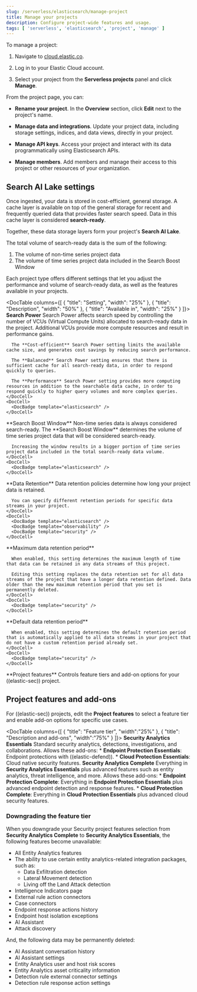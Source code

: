 ```yaml
---
slug: /serverless/elasticsearch/manage-project
title: Manage your projects
description: Configure project-wide features and usage.
tags: [ 'serverless', 'elasticsearch', 'project', 'manage' ]
---
```


<DocBadge template="technical preview" />
To manage a project:

1. Navigate to [cloud.elastic.co](https://cloud.elastic.co/).

2. Log in to your Elastic Cloud account.

3. Select your project from the **Serverless projects** panel and click **Manage**.

From the project page, you can:

- **Rename your project**. In the **Overview** section, click **Edit** next to the project's name.

- **Manage data and integrations**. Update your project data, including storage settings, indices, and data views, directly in your project.

- **Manage API keys**. Access your project and interact with its data programmatically using Elasticsearch APIs.

- **Manage members**. Add members and manage their access to this project or other resources of your organization.

## Search AI Lake settings

Once ingested, your data is stored in cost-efficient, general storage. A cache layer is available on top of the general storage for recent and frequently queried data that provides faster search speed. Data in this cache layer is considered **search-ready**. 

Together, these data storage layers form your project's **Search AI Lake**.

The total volume of search-ready data is the sum of the following:
1. The volume of non-time series project data
2. The volume of time series project data included in the Search Boost Window

Each project type offers different settings that let you adjust the performance and volume of search-ready data, as well as the features available in your projects.

<DocTable columns={[
  {
    "title": "Setting",
    "width": "25%"
  },
  {
    "title": "Description",
    "width": "50%"
  },
  {
    "title": "Available in",
    "width": "25%"
  }
]}>
  <DocRow>
    <DocCell>
      **Search Power**
    </DocCell>
    <DocCell>
      Search Power affects search speed by controlling the number of VCUs (Virtual Compute Units) allocated to search-ready data in the project. Additional VCUs provide more compute resources and result in performance gains. 

      The **Cost-efficient** Search Power setting limits the available cache size, and generates cost savings by reducing search performance.

      The **Balanced** Search Power setting ensures that there is sufficient cache for all search-ready data, in order to respond quickly to queries.

      The **Performance** Search Power setting provides more computing resources in addition to the searchable data cache, in order to respond quickly to higher query volumes and more complex queries. 
    </DocCell>
    <DocCell>
      <DocBadge template="elasticsearch" />
    </DocCell>
  </DocRow>
  <DocRow>
    <DocCell>
      **Search Boost Window**
    </DocCell>
    <DocCell>
      Non-time series data is always considered search-ready. The **Search Boost Window** determines the volume of time series project data that will be considered search-ready. 

      Increasing the window results in a bigger portion of time series project data included in the total search-ready data volume.
    </DocCell>
    <DocCell>
      <DocBadge template="elasticsearch" />
    </DocCell>
  </DocRow>
  <DocRow>
    <DocCell>
      **Data Retention**
    </DocCell>
    <DocCell>
      Data retention policies determine how long your project data is retained.

      You can specify different retention periods for specific data streams in your project.
    </DocCell>
    <DocCell>
      <DocBadge template="elasticsearch" />
      <DocBadge template="observability" />
      <DocBadge template="security" />
    </DocCell>
  </DocRow>
  <DocRow>
    <DocCell/>
    <DocCell>
      **Maximum data retention period**

      When enabled, this setting determines the maximum length of time that data can be retained in any data streams of this project.

      Editing this setting replaces the data retention set for all data streams of the project that have a longer data retention defined. Data older than the new maximum retention period that you set is permanently deleted.
    </DocCell>
    <DocCell>
      <DocBadge template="security" />
    </DocCell>
  </DocRow>
  <DocRow>
    <DocCell/>
    <DocCell>
      **Default data retention period**

      When enabled, this setting determines the default retention period that is automatically applied to all data streams in your project that do not have a custom retention period already set.
    </DocCell>
    <DocCell>
      <DocBadge template="security" />
    </DocCell>
  </DocRow>
  <DocRow>
    <DocCell>
      **Project features**
    </DocCell>
    <DocCell>
      Controls <DocLink slug="/serverless/elasticsearch/manage-project" section="project-features-add-ons">feature tiers and add-on options</DocLink> for your ((elastic-sec)) project.
    </DocCell>
    <DocCell>
      <DocBadge template="security" />
    </DocCell>
  </DocRow>  
</DocTable>

<div id="project-features-add-ons"></div>

## Project features and add-ons

<DocBadge template="security" /> For ((elastic-sec)) projects, edit the **Project features** to select a feature tier and enable add-on options for specific use cases.

<DocTable columns={[
  {
    "title": "Feature tier",
    "width":"25%"
  },
  {
    "title": "Description and add-ons",
    "width":"75%"
  }
]}>
  <DocRow>
    <DocCell>**Security Analytics Essentials**</DocCell>
    <DocCell>
      Standard security analytics, detections, investigations, and collaborations. Allows these add-ons:
      * **Endpoint Protection Essentials**: Endpoint protections with ((elastic-defend)).
      * **Cloud Protection Essentials**: Cloud native security features.
    </DocCell>
  </DocRow>
  <DocRow>
    <DocCell>**Security Analytics Complete**</DocCell>
    <DocCell>
      Everything in **Security Analytics Essentials** plus advanced features such as entity analytics, threat intelligence, and more. Allows these add-ons:
        * **Endpoint Protection Complete**: Everything in **Endpoint Protection Essentials** plus advanced endpoint detection and response features.
        * **Cloud Protection Complete**: Everything in **Cloud Protection Essentials** plus advanced cloud security features.
    </DocCell>
  </DocRow>
</DocTable>

### Downgrading the feature tier 

When you downgrade your Security project features selection from **Security Analytics Complete** to **Security Analytics Essentials**, the following features become unavailable:

* All Entity Analytics features
* The ability to use certain entity analytics-related integration packages, such as: 
  * Data Exfiltration detection
  * Lateral Movement detection
  * Living off the Land Attack detection
* Intelligence Indicators page
* External rule action connectors
* Case connectors
* Endpoint response actions history
* Endpoint host isolation exceptions
* AI Assistant
* Attack discovery

And, the following data may be permanently deleted:
* AI Assistant conversation history
* AI Assistant settings
* Entity Analytics user and host risk scores
* Entity Analytics asset criticality information
* Detection rule external connector settings
* Detection rule response action settings